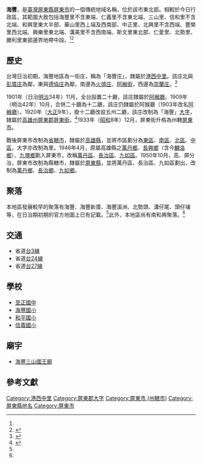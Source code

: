 {{noteTA　
|1 = zh-cn:庄; zh-hk:庄; zh-tw:庄;
}}
'''海豐'''，是[[臺灣|臺灣]][[屏東縣|屏東縣]][[屏東市|屏東市]]的一個傳統地域名稱，位於該市東北部。相較於今日行政區，其範圍大致包括海豐里不含東端、仁義里不含東北端、三山里、信和里不含北端、和興里東大半部、華山里西丄端及西南部、中正里、北興里不含西端、豐榮里西北端、興樂里東北端、溝美里不含西南端、斯文里東北部、仁愛里、北勢里、勝利里東部邊界地帶中段。<ref name="臺灣堡圖"/><ref name="屏東市地圖">{{cite book |title=屏東縣屏東市行政區域圖 |date=2005年11月 |publisher=內政部}}</ref>

==歷史==
台灣日治初期，海豐地區為一街庄，稱為「海豐庄」，隸屬於[[港西中里|港西中里]]。該庄北與[[彭厝庄|彭厝庄]]為鄰，東與[[德協庄|德協庄]]為鄰，南邊為[[火燒庄|火燒庄]]、[[阿緱街|阿緱街]]，西邊為[[崇蘭庄|崇蘭庄]]。<ref name="臺灣堡圖">{{cite book |title=臺灣堡圖 |date=1904年 |publisher=臺灣總督府}}</ref>

1901年（日治[[明治|明治]]34年）11月，全台設置二十廳，該庄隸屬於[[阿緱廳|阿緱廳]]。1909年（明治42年）10月，合併二十廳為十二廳，該庄仍隸屬於阿猴廳（1903年改名[[阿緱廳|阿緱廳]]）。1920年（[[大正|大正]]9年），廢十二廳改設五州二廳，該庄改制為「海豐」[[大字|大字]]，隸屬於[[高雄州|高雄州]][[屏東郡|屏東郡]][[屏東街|屏東街]]。<ref>{{cite book |editor=台灣總督府、台灣日日新報社合編 |title=新舊對照管轄便覽 |date=1921年 |publisher=成文出版社}}</ref>1933年（[[昭和|昭和]]8年）12月，屏東街升格為州轄[[屏東市_(州轄市)|屏東市]]。

戰後屏東市改制為[[省轄市|省轄市]]，隸屬於[[高雄縣|高雄縣]]，並將市區劃分為[[東區_(屏東市)|東區]]、[[南區_(屏東市)|南區]]、[[北區_(屏東市)|北區]]、[[中區_(屏東市)|中區]]，大字亦改制為里。1946年4月，原屬高雄縣之[[萬丹鄉|萬丹鄉]]、[[長興鄉_(高雄縣)|長興鄉]]（含今[[麟洛鄉|麟洛鄉]]）、[[九塊鄉|九塊鄉]]劃入屏東市，改稱[[萬丹區|萬丹區]]、[[長治區|長治區]]、[[九如區|九如區]]。1950年10月，高、屏分治，屏東市改制為縣轄市，隸屬於[[屏東縣|屏東縣]]，並將萬丹區、長治區、九如區劃出，改制為[[萬丹鄉|萬丹鄉]]、[[長治鄉|長治鄉]]、[[九如鄉|九如鄉]]。

==聚落==
本地區發展較早的聚落有海豐、海豐新厝、海豐溪洲、北勢頭、溝仔尾、頭仔埔等，在日治期初期的官方地圖上已有記載。<ref name="臺灣堡圖"/>此外，本地區尚有南和興聚落。<ref name="屏東市地圖"/>

==交通==
* 省道[[台3線|台3線]]
* 省道[[台24線|台24線]]
* 省道[[台27線|台27線]]

==學校==
*[[至正國中|至正國中]]
*[[海豐國小|海豐國小]]
*[[屏東縣屏東市和平國民小學|和平國小]]
*[[屏東縣屏東市信義國民小學|信義國小]]

==廟宇==
*[[海豐三山國王廟|海豐三山國王廟]]

==參考文獻==
{{reflist}}

{{屏東郡}}
{{屏東市舊町名}}

[[Category:港西中里|Category:港西中里]]
[[Category:屏東郡大字|Category:屏東郡大字]]
[[Category:屏東市_(州轄市)|Category:屏東市 (州轄市)]]
[[Category:屏東縣地名|Category:屏東縣地名]]
[[Category:屏東市|Category:屏東市]]